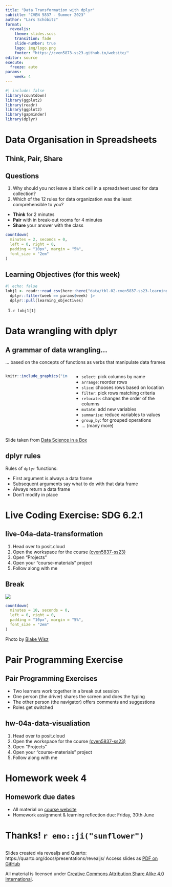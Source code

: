 ```yaml
---
title: "Data Transformation with dplyr"
subtitle: "CVEN 5837 - Summer 2023"
author: "Lars Schöbitz"
format: 
  revealjs: 
    theme: slides.scss
    transition: fade
    slide-number: true
    logo: img/logo.png
    footer: "https://cven5873-ss23.github.io/website/"
editor: source
execute:
  freeze: auto
params:
    week: 4
---
```


<script defer data-domain="cven5837-ss23.github.io/website" src="https://plausible.io/js/plausible.js"></script>

```r
#| include: false
library(countdown)
library(ggplot2)
library(readr)
library(ggplot2)
library(gapminder)
library(dplyr)
```

# Data Organisation in Spreadsheets {background-color="#0F4C81"}

## Think, Pair, Share

:::{.callout-note}
## Questions
1. Why should you not leave a blank cell in a spreadsheet used for data collection?
2. Which of the 12 rules for data organization was the least comprehensible to you?
:::

- **Think** for 2 minutes
- **Pair** with in break-out rooms for 4 minutes
- **Share** your answer with the class


```r

countdown(
  minutes = 2, seconds = 0,
  left = 0, right = 0,
  padding = "10px", margin = "5%",
  font_size = "2em"
)

```

## Learning Objectives (for this week)

```r
#| echo: false
lobj1 <- readr::read_csv(here::here("data/tbl-02-cven5837-ss23-learning-objectives.csv")) |>
  dplyr::filter(week == params$week) |>
  dplyr::pull(learning_objectives)

```

1. `r lobj1[1]`

# Data wrangling with dplyr  {background-color="#0F4C81"}

## A grammar of data wrangling... {.smaller}

... based on the concepts of functions as verbs that manipulate data frames

:::: {.columns}

::: {.column width="40%"}

```r
knitr::include_graphics("img/lec-03/dplyr-part-of-tidyverse.png")
```

:::

::: {.column width="60%"}

- `select`: pick columns by name
- `arrange`: reorder rows
- `slice`: chooses rows based on location
- `filter`: pick rows matching criteria
- `relocate`: changes the order of the columns
- `mutate`: add new variables
- `summarise`: reduce variables to values
- `group_by`: for grouped operations
- ... (many more)
:::

::::

::: {.aside}
Slide taken from [Data Science in a Box](https://datasciencebox.org/)
:::

## dplyr rules

Rules of `dplyr` functions:

::: {.incremental}

- First argument is always a data frame
- Subsequent arguments say what to do with that data frame
- Always return a data frame  
- Don't modify in place 

:::

# Live Coding Exercise: SDG 6.2.1 {background-color="#0F4C81"}

## live-04a-data-transformation

1. Head over to posit.cloud
2. Open the workspace for the course [(cven5837-ss23)](https://posit.cloud/spaces/381404/content/all?sort=name_asc)
3. Open "Projects"
4. Open your "course-materials" project
5. Follow along with me

## Break

![](img/lec-01/coffee-break.jpg)

```r

countdown(
  minutes = 10, seconds = 0,
  left = 0, right = 0,
  padding = "10px", margin = "5%",
  font_size = "2em"
)

```

::: aside
Photo by [Blake Wisz](https://unsplash.com/@blakewisz)
:::

# Pair Programming Exercise {background-color="#0F4C81"}

## Pair Programming Exercises 

- Two learners work together in a break out session
- One person (the driver) shares the screen and does the typing
- The other person (the navigator) offers comments and suggestions
- Roles get switched 

## hw-04a-data-visualiation

1. Head over to posit.cloud
2. Open the workspace for the course [(cven5837-ss23)](https://posit.cloud/spaces/381404/content/all?sort=name_asc)
3. Open "Projects"
4. Open your "course-materials" project
5. Follow along with me

# Homework week 4 {background-color="#0F4C81"}

## Homework due dates

- All material on [course website](https://cven5873-ss23.github.io/website/weeks/wk-04.html)
- Homework assignment & learning reflection due: Friday, 30th June

# Thanks! `r emo::ji("sunflower")`  {background-color="#0F4C81"}

## 

Slides created via revealjs and Quarto: https://quarto.org/docs/presentations/revealjs/ 
Access slides as [PDF on GitHub](https://github.com/cven5873-ss23/website/raw/main/slides/lec-03-transformation.pdf)

All material is licensed under [Creative Commons Attribution Share Alike 4.0 International](https://creativecommons.org/licenses/by-sa/4.0/). 

